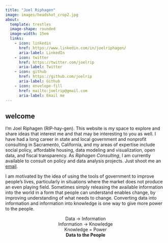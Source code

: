 ```yaml
---
title: "Joel Riphagen"
image: images/headshot_crop2.jpg
about:
  template: trestles
  image-shape: rounded
  image-width: 15em
  links: 
    - icon: linkedin
      href: https://www.linkedin.com/in/joelriphagen/
      aria-label: LinkedIn
    - icon: twitter
      href: https://twitter.com/joelrip
      aria-label: Twitter
    - icon: github
      href: https://github.com/joelrip
      aria-label: Github
    - icon: envelope-fill
      href: mailto:joelrip@gmail.com
      aria-label: Email me
---
```


## welcome

I'm Joel Riphagen (RIP-hay-gen). This website is my space to explore and share ideas that interest me and that may be interesting to you as well. I have had a long career in state and local government and nonprofit consulting in Sacramento, California, and my areas of expertise include social policy, affordable housing, data modeling and visualization, open data, and fiscal transparency. As _Riphagen Consulting_, I am currently available to consult on policy and data analysis projects. Just shoot me an [email](mailto:joelrip@gmail.com).

I am motivated by the idea of using the tools of government to improve people's lives, particularly in situations where the market does not produce an even playing field. Sometimes simply releasing the available information into the world in a form that people can understand enables change, by improving understanding of what needs to change. Converting data into information and information into knowledge is one way to give more power to the people.

<center>
Data -> Information
<br>Information -> Knowledge
<br>Knowledge = Power
<br>__Data to the People__
</center>

